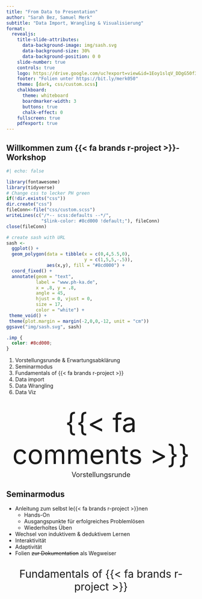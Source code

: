 ```yaml
---
title: "From Data to Presentation"
author: "Sarah Bez, Samuel Merk"
subtitle: "Data Import, Wrangling & Visualisierung"
format: 
  revealjs:
    title-slide-attributes:
      data-background-image: img/sash.svg
      data-background-size: 30%
      data-background-position: 0 0
    slide-number: true
    controls: true
    logo: https://drive.google.com/uc?export=view&id=1Eoy1slqV_DDgG50f3V6tc6QvFnhCBE1H
    footer: "Folien unter https://bit.ly/merk050"
    theme: [dark, css/custom.scss]
    chalkboard:
      theme: whiteboard
      boardmarker-width: 3
      buttons: true
      chalk-effect: 0
    fullscreen: true
    pdfexport: true
---
```

## Willkommen zum [{{< fa brands r-project >}}]{.imp}-Workshop
```r
#| echo: false

library(fontawesome)
library(tidyverse)
# Change css to lecker PH green
if(!dir.exists("css"))
dir.create("css")
fileConn<-file("css/custom.scss")
writeLines(c("/*-- scss:defaults --*/",
             "$link-color: #8cd000 !default;"), fileConn)
close(fileConn)

# create sash with URL
sash <- 
  ggplot() + 
  geom_polygon(data = tibble(x = c(0,4,5.5,0),
                             y = c(1,5,5,-.5)),
               aes(x,y), fill = "#8cd000") + 
  coord_fixed() +
  annotate(geom = "text", 
           label = "www.ph-ka.de", 
           x = .8, y = .8, 
           angle = 45,
           hjust = 0, vjust = 0,
           size = 17,
           color = "white") +
 theme_void() + 
 theme(plot.margin = margin(-2,0,0,-12, unit = "cm"))
ggsave("img/sash.svg", sash)
```


```css
.imp {
  color: #8cd000;
}
```

1) Vorstellungsrunde & Erwartungsabklärung
2) Seminarmodus
3) Fundamentals of [{{< fa brands r-project >}}]{.imp}
4) Data import
5) Data Wrangling
6) Data Viz

## {.center}

::: {.fragment .highlight-green}
<center>
<font style='font-size:5em'>{{< fa comments >}}</font><br>
<font style='font-size:1.3em'>Vorstellungsrunde </font>
</center>
:::

## Seminarmodus
::: {.incremental}
* Anleitung zum selbst le{{< fa brands r-project >}}nen
    * Hands-On
    * Ausgangspunkte für erfolgreiches Problemlösen
    * Wiederholtes Üben
* Wechsel von induktivem & deduktivem Lernen
* Interaktivität
* Adaptivität
* Folien ~~zur Dokumentation~~ als Wegweiser
:::

## {.center}

::: {.fragment .highlight-green}
<center>
<font style='font-size:2em'>Fundamentals of {{< fa brands r-project >}}</font>
</center>
:::